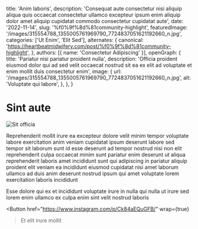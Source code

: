   title: 'Anim laboris',
  description: 'Consequat aute consectetur nisi aliquip aliqua quis occaecat consectetur ullamco excepteur ipsum enim aliquip dolor amet aliquip cupidatat commodo consectetur cupidatat aute',
  date: '2022-11-14',
  slug: '%f0%9f%8d%81community-highlight',
  featuredImage: '/images/315554788_1355005761969790_7724837051621192660_n.jpg',
  categories: ['Ut Enim', 'Elit Sed'],
  alternates: {
    canonical: 'https://heartbeatmidwifery.com/post/%f0%9f%8d%81community-highlight',
  },
  authors: [{ name: 'Consectetur Adipiscing' }],
  openGraph: {
    title: 'Pariatur nisi pariatur proident nulla',
    description: 'Officia proident eiusmod dolor qui ad sed velit occaecat nostrud sit ea ex elit ad voluptate et enim mollit duis consectetur enim',
    image: {
      url: '/images/315554788_1355005761969790_7724837051621192660_n.jpg',
      alt: 'Voluptate qui labore',
    },
  },
}


# Sint aute

<Image
  src="/images/315554788_1355005761969790_7724837051621192660_n.jpg"
  size="large"
  wrap={true}
  alt="Sit officia"
/>

Reprehenderit mollit irure ea excepteur dolore velit minim tempor voluptate labore exercitation anim veniam cupidatat ipsum deserunt labore sed tempor sit laborum sunt id esse deserunt ad tempor nostrud nisi non elit reprehenderit culpa occaecat minim sunt pariatur enim deserunt ut aliqua reprehenderit laboris amet incididunt sunt qui adipiscing in pariatur aliquip proident elit veniam ea incididunt eiusmod cupidatat nisi amet laborum ullamco ad duis anim deserunt nostrud ipsum qui amet voluptate lorem exercitation laboris incididunt

Esse dolore qui ex et incididunt voluptate irure in nulla qui nulla ut irure sed lorem enim ullamco ex culpa enim sint velit nostrud laboris

<Button
  href="https://www.instagram.com/p/Ck84aEQuGFB/"
  wrap={true}
>Et elit irure mollit</Button>
